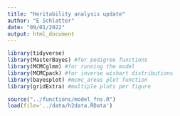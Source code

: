 ```yaml
---
title: "Heritability analysis update"
author: "E Schlatter"
date: "09/01/2022"
output: html_document
---
```


```r
library(tidyverse)
library(MasterBayes) #for pedigree functions
library(MCMCglmm) #for running the model
library(MCMCpack) #for inverse wishart distributions
library(bayesplot) #mcmc_areas plot function
library(gridExtra) #multiple plots per figure

source("../functions/model_fns.R")
load(file='../data/h2data.RData')
```